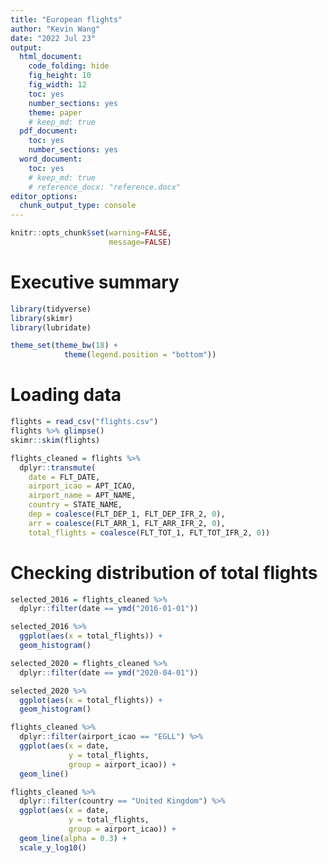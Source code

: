 ```yaml
---
title: "European flights"
author: "Kevin Wang"
date: "2022 Jul 23"
output:
  html_document:
    code_folding: hide
    fig_height: 10
    fig_width: 12
    toc: yes
    number_sections: yes
    theme: paper
    # keep_md: true
  pdf_document:
    toc: yes
    number_sections: yes
  word_document: 
    toc: yes
    # keep_md: true
    # reference_docx: "reference.docx"
editor_options: 
  chunk_output_type: console
---
```


```r
knitr::opts_chunk$set(warning=FALSE, 
                      message=FALSE)
```

# Executive summary

```r
library(tidyverse)
library(skimr)
library(lubridate)

theme_set(theme_bw(18) +
            theme(legend.position = "bottom"))
```

# Loading data
```r
flights = read_csv("flights.csv")
flights %>% glimpse()
skimr::skim(flights)
```

```r
flights_cleaned = flights %>% 
  dplyr::transmute(
    date = FLT_DATE,
    airport_icao = APT_ICAO, 
    airport_name = APT_NAME,
    country = STATE_NAME,
    dep = coalesce(FLT_DEP_1, FLT_DEP_IFR_2, 0),
    arr = coalesce(FLT_ARR_1, FLT_ARR_IFR_2, 0),
    total_flights = coalesce(FLT_TOT_1, FLT_TOT_IFR_2, 0))
```

# Checking distribution of total flights
```r
selected_2016 = flights_cleaned %>% 
  dplyr::filter(date == ymd("2016-01-01"))

selected_2016 %>% 
  ggplot(aes(x = total_flights)) +
  geom_histogram()
```

```r
selected_2020 = flights_cleaned %>% 
  dplyr::filter(date == ymd("2020-04-01"))

selected_2020 %>% 
  ggplot(aes(x = total_flights)) +
  geom_histogram()
```

```r
flights_cleaned %>% 
  dplyr::filter(airport_icao == "EGLL") %>% 
  ggplot(aes(x = date,
             y = total_flights,
             group = airport_icao)) +
  geom_line()
```


```r
flights_cleaned %>% 
  dplyr::filter(country == "United Kingdom") %>% 
  ggplot(aes(x = date,
             y = total_flights,
             group = airport_icao)) +
  geom_line(alpha = 0.3) +
  scale_y_log10()
```



